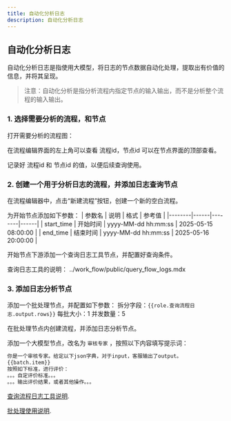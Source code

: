 ---
title: 自动化分析日志
description: 自动化分析日志
---


## 自动化分析日志
自动化分析日志是指使用大模型，将日志的节点数据自动化处理，提取出有价值的信息，并将其呈现。

> 注意：自动化分析是指分析流程内指定节点的输入输出，而不是分析整个流程的输入输出。

### 1. 选择需要分析的流程，和节点
打开需要分析的流程图：

在流程编辑界面的左上角可以查看 流程id，节点id 可以在节点界面的顶部查看。

记录好 流程id 和 节点id 的值，以便后续查询使用。

### 2. 创建一个用于分析日志的流程，并添加日志查询节点
在流程编辑器中，点击“新建流程”按钮，创建一个新的空白流程。

为开始节点添加如下参数：
| 参数名 | 说明 | 格式 | 参考值 |
|--------|------|--------|------|
| start_time | 开始时间 | yyyy-MM-dd hh:mm:ss | 2025-05-15 08:00:00 |
| end_time | 结束时间 | yyyy-MM-dd hh:mm:ss | 2025-05-16 20:00:00 |

开始节点下游添加一个查询日志工具节点，并配置好查询条件。

查询日志工具的说明：
<include>../work_flow/public/query_flow_logs.mdx</include>

### 3. 添加日志分析节点

添加一个批处理节点，并配置如下参数：
拆分字段：`{{role.查询流程日志.output.rows}}`
每批大小：1
并发数量：5

在批处理节点内创建流程，并添加日志分析节点。

添加一个大模型节点，改名为  `审核专家` ，按照以下内容填写提示词：

```python
你是一个审核专家。给定以下json字典，对于input，客服输出了output。
{{batch.item}}
按照如下标准，进行评价：
。。。自定评价标准。。。
。。。输出评价结果，或者其他操作。。。
```


[查询流程日志工具说明](docs/y-agent/work_flow/wf_nodes/df_tool_node#query_flow_logs).

[批处理使用说明](/docs/y-agent/work_flow/wf_nodes/batch_node).
